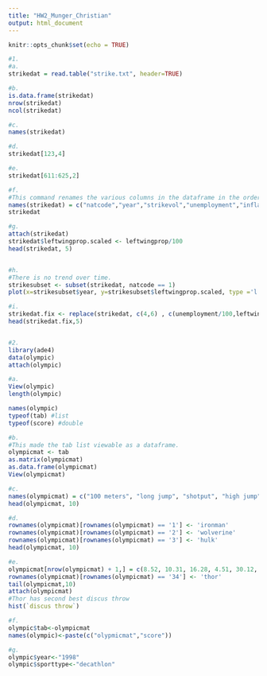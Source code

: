 ---
title: "HW2_Munger_Christian"
output: html_document
---

```{r setup, include=FALSE}
knitr::opts_chunk$set(echo = TRUE)
```



```{r warning=FALSE}
#1.
#a.
strikedat = read.table("strike.txt", header=TRUE)

#b.
is.data.frame(strikedat)
nrow(strikedat)
ncol(strikedat)

#c.
names(strikedat)

#d.
strikedat[123,4]

#e.
strikedat[611:625,2]

#f.
#This command renames the various columns in the dataframe in the order of the vector below.
names(strikedat) = c("natcode","year","strikevol","unemployment","inflation","leftwingprop","unioncentr")
strikedat

#g.
attach(strikedat)
strikedat$leftwingprop.scaled <- leftwingprop/100
head(strikedat, 5)


#h.
#There is no trend over time.
strikesubset <- subset(strikedat, natcode == 1)
plot(x=strikesubset$year, y=strikesubset$leftwingprop.scaled, type ='l')

#i.
strikedat.fix <- replace(strikedat, c(4,6) , c(unemployment/100,leftwingprop/100))
head(strikedat.fix,5)


#2.
library(ade4)
data(olympic)
attach(olympic)

#a.
View(olympic)
length(olympic)

names(olympic)
typeof(tab) #list
typeof(score) #double

#b.
#This made the tab list viewable as a dataframe.
olympicmat <- tab
as.matrix(olympicmat)
as.data.frame(olympicmat)
View(olympicmat)

#c. 
names(olympicmat) = c("100 meters", "long jump", "shotput", "high jump", "400 meters", "110-meter hurdles", "discus throw","pole vault", "javelin", "1500 meters")
head(olympicmat, 10)

#d.
rownames(olympicmat)[rownames(olympicmat) == '1'] <- 'ironman'
rownames(olympicmat)[rownames(olympicmat) == '2'] <- 'wolverine'
rownames(olympicmat)[rownames(olympicmat) == '3'] <- 'hulk'
head(olympicmat, 10)

#e.
olympicmat[nrow(olympicmat) + 1,] = c(8.52, 10.31, 16.28, 4.51, 30.12, 13.62, 50.5, 10.1, 100.24, 200.12)
rownames(olympicmat)[rownames(olympicmat) == '34'] <- 'thor'
tail(olympicmat,10)
attach(olympicmat)
#Thor has second best discus throw
hist(`discus throw`)

#f.
olympic$tab<-olympicmat
names(olympic)<-paste(c("olypmicmat","score"))

#g.
olympic$year<-"1998"
olympic$sporttype<-"decathlon"
```
